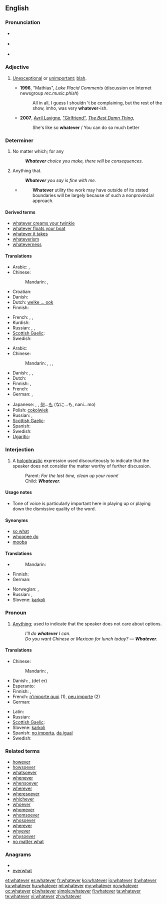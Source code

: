==English==

{{rank|George|influence|March|668|whatever|reach|secret|showed}}

===Pronunciation===
* {{a|RP}} {{IPA|/ʍɒtˈɛvə/}}
* {{a|GenAm}} {{IPA|/ʍɑtˈɛvɚ/}}
* {{audio|en-us-whatever.ogg|Audio (US)}}
*: {{rhymes|ɛvə(r)}}

===Adjective===
{{en-adj}}

# {{colloquial}} [[unexceptional|Unexceptional]] or [[unimportant]]; [[blah]].
#* '''1996''', "Mathias", ''Lake Placid Comments'' (discussion on Internet newsgroup ''rec.music.phish'')
#*: All in all, I guess I shouldn 't be complaining, but the rest of the show, imho, was very '''whatever'''-ish.
#* '''2007''', [[w:Avril Lavigne|Avril Lavigne]], [[w:Girlfriend (Avril Lavigne song)|"Girlfriend"]], [[w:The Best Damn Thing|''The Best Damn Thing'']],
#*: She's like so '''whatever'''&nbsp;/ You can do so much better

===Determiner===
{{en-det}}

# No matter which; for any
#: '''''Whatever''' choice you make, there will be consequences.''
# {{context|relative}} Anything that.
#: '''''Whatever''' you say is fine with me.''
#* {{RQ:Schuster Hepaticae V|viii}}
#*: '''Whatever''' utility the work may have outside of its stated boundaries will be largely because of such a nonprovincial approach.

====Derived terms====
* [[whatever creams your twinkie]]
* [[whatever floats your boat]]
* [[whatever it takes]]
* [[whateverism]]
* [[whateverness]]

====Translations====
{{trans-top|no matter which; for any}}
* Arabic: {{t|ar|أي|tr='ayy}},  {{t|ar|أيما|tr='áyyamaa}}
* Chinese:
*: Mandarin: {{t|cmn|不管怎樣|sc=Hani}},  {{t|cmn|不管怎样|tr=bùguǎn zěnyàng|sc=Hani}}
* Croatian: {{t|hr|koji god}}
* Danish: {{t+|da|uanset}}
* Dutch: [[welke ... ook]]
* Finnish: {{t-|fi|tahansa|alt=minkä tahansa}}
{{trans-mid}}
* French: {{t|fr|quel que soit}},  {{t|fr|n'importe quel|m}},  {{t|fr|n'importe quelle|f}}
* Kurdish: {{ku-Arab|[[هه‌رچی]]}}
* Russian: {{t|ru|какой бы ни|tr=kakój by ni}},  {{t+|ru|любой|tr=ljubój}},  {{t|ru|какой бы то ни было|tr=kakój by to ní bylo}}
* [[Scottish Gaelic]]: {{t-|gd|ge be|xs=Scottish Gaelic}}
* Swedish: {{t-|sv|vad som helst}}
{{trans-bottom}}

{{trans-top|anything}}
* Arabic: {{t|ar|أي شيء|tr='ayy shay'}}
* Chinese:
*: Mandarin: {{t|cmn|無論什麼|sc=Hani}},  {{t|cmn|无论什么|tr=wúlùn shénme|sc=Hani}}, {{t|cmn|無論何事|sc=Hani}},  {{t|cmn|无论何事|tr=wúlùn héshì|sc=Hani}}
* Danish: {{t|da|hvad end}}, {{t|da|alt hvad}}, {{t|da|hvad som helst}}
* Dutch: {{t-|nl|maakt niet uit}}
* Finnish: {{t-|fi|tahansa|alt=mitä tahansa}}, {{t|fi|mikä ikinä}}
* French: {{t+|fr|quoi que}}
* German: {{t|de|was immer}},  {{t|de|was auch immer}}
{{trans-mid}}
* Japanese: {{t|ja|何でも|tr=なんでも, nan-demo}},  {{t|ja|何事も|tr=なにごとも, nanigoto-mo}}, [[何]]...[[も]] (なに...も, nani...mo)
* Polish: [[cokolwiek]]
* Russian: {{t|ru|всё, что|tr=vsjo, čto}} {{qualifier|read: vsjo, što}}, {{t|ru|что бы ни|tr=čtó by ni}} {{qualifier|read: štó by ni}}
* [[Scottish Gaelic]]: {{t-|gd|ge be dè|xs=Scottish Gaelic}}
* Spanish: {{t|es|lo que sea}}
* Swedish: {{t-|sv|vad som helst}}
* [[Ugaritic]]: {{tø|uga|𐎎𐎐𐎎|tr=mnm|sc=Ugar|xs=Ugaritic}}
{{trans-bottom}}

===Interjection===
{{en-intj}}

# {{colloquial|dismissive}} A [[holophrastic]] expression used discourteously to indicate that the speaker does not consider the matter worthy of further discussion.
#: Parent: ''For the last time, clean up your room!''
#: Child: '''''Whatever'''.''

====Usage notes====
* Tone of voice is particularly important here in playing up or playing down the dismissive quality of the word.

====Synonyms====
* [[so what]]
* [[whoopee do]]
*[[mooba]]

====Translations====
{{trans-top|indicating the matter is not worthy of further discussion}}
* {{trreq|Chinese}}
*: Mandarin: {{t-|cmn|无论如何|sc=Hani}}
* Finnish: {{t|fi|miten vain}}
* German: {{t-|de|wie dem auch sei}}
{{trans-mid}}
* Norwegian: {{t|no|samma det!}}, {{qualifier|teenage slang}} {{t|no|whatever!}}
* Russian: {{t+|ru|всё равно|tr=vsjo ravnó}},  {{t|ru|ну и ладно|tr=nu i ládno}}
* Slovene: [[karkoli]]
{{trans-bottom}}

===Pronoun===
{{en-pron}}

# [[anything|Anything]]; used to indicate that the speaker does not care about options.
#: ''I'll do '''whatever''' I can.''
#: ''Do you want Chinese or Mexican for lunch today? &mdash; '''Whatever'''.''

====Translations====
{{trans-top|anything}}
* Chinese:
*: Mandarin: {{t|cmn|無論什麼|sc=Hani}},  {{t|cmn|无论什么|tr=wúlùn shénme|sc=Hani}}
* Danish: {{t|da|hvad som helst}}, (det er) {{t|da|ligegyldigt}}
* Esperanto: {{t-|eo|kio ajn|xs=Esperanto}}
* Finnish: {{t-|fi|tahansa|alt=mitä tahansa}}, {{t|fi|mikä ikinä}}
* French: [[n'importe quoi]] (1), [[peu importe]] (2)
* German: {{t+|de|egal}}
{{trans-mid}}
* Latin: {{t-|la|quisquis}}
* Russian: {{t|ru|что угодно|tr=čto ugódno}} {{qualifier|read: što ugódno}}
* [[Scottish Gaelic]]: {{t-|gd|ge be dè|xs=Scottish Gaelic}}
* Slovene: [[karkoli]]
* Spanish: [[no importa]], [[da igual]]
* Swedish: {{t-|sv|vad som helst}}
{{trans-bottom}}

===Related terms===
* [[however]]
* [[howsoever]]
* [[whatsoever]]
* [[whenever]]
* [[whensoever]]
* [[wherever]]
* [[wheresoever]]
* [[whichever]]
* [[whoever]]
* [[whomever]]
* [[whomsoever]]
* [[whosoever]]
* [[wherever]]
* [[whyever]]
* [[whysoever]]
* [[no matter what]]

===Anagrams===
* {{alphagram|aeehrtvw}}
* [[everwhat#English|everwhat]]

[[et:whatever]]
[[es:whatever]]
[[fr:whatever]]
[[ko:whatever]]
[[io:whatever]]
[[it:whatever]]
[[ku:whatever]]
[[hu:whatever]]
[[ml:whatever]]
[[my:whatever]]
[[no:whatever]]
[[oc:whatever]]
[[pl:whatever]]
[[simple:whatever]]
[[fi:whatever]]
[[ta:whatever]]
[[te:whatever]]
[[vi:whatever]]
[[zh:whatever]]